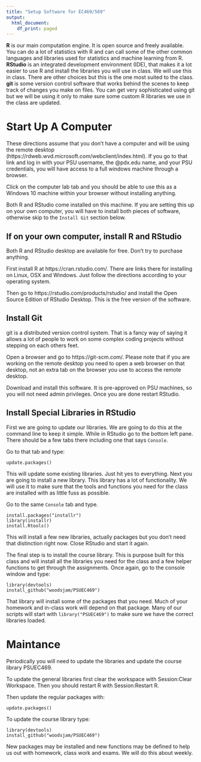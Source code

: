 ```yaml
---
title: "Setup Software for EC469/569"
output:
  html_document:
    df_print: paged
---
```


__R__ is our main computation engine.  It is open source and freely available. You can do a lot of statistics with R and can call some of the other common languages and libraries used for statistics and machine learning from R.  __RStudio__ is an integrated development environment (IDE), that makes it a lot easier to use R and install the libraries you will use in class.  We will use this in class.  There are other choices but this is the one most suited to the class.  __git__ is some version control software that works behind the scenes to keep track of changes you make on files.  You can get very sophisticated using git but we will be using it only to make sure some custom R libraries we use in the class are updated.

# Start Up A Computer

These directions assume that you don't have a computer and will be using the remote desktop (https://rdweb.wvd.microsoft.com/webclient/index.html).  If you go to that link and log in with your PSU username, the @pdx.edu name, and your PSU credentials, you will have access to a full windows machine through a browser.

Click on the computer lab tab and you should be able to use this as a Windows 10 machine within your browser without installing anything. 

Both R and RStudio come installed on this machine. If you are setting this up on your own computer, you will have to install both pieces of software, otherwise skip to the `Install Git` section below.  

## If on your own computer, install R and RStudio

Both R and RStudio desktop are available for free.  Don't try to purchase anything.

First install R at https://cran.rstudio.com/.  There are links there for installing on Linux, OSX and Windows.  Just follow the directions according to your operating system.

Then go to https://rstudio.com/products/rstudio/ and install the Open Source Edition of RStudio Desktop.  This is the free version of the software.

## Install Git

git is a distributed version control system.  That is a fancy way of saying it allows a lot of people to work on some complex coding projects without stepping on each others feet.

Open a browser and go to https://git-scm.com/.  Please note that if you are working on the remote desktop you need to open a web browser on that desktop, not an extra tab on the browser you use to access the remote desktop.

Download and install this software. It is pre-approved on PSU machines, so you will not need admin privileges.  Once you are done restart RStudio.

## Install Special Libraries in RStudio

First we are going to update our libraries.  We are going to do this at the command line to keep it simple.  While in RStudio go to the bottom left pane.  There should be a few tabs there including one that says `Console`.

Go to that tab and type:
```
update.packages()
```

This will update some existing libraries.  Just hit yes to everything. Next you are going to install a new library.  This library has a lot of functionality.  We will use it to make sure that the tools and functions you need for the class are installed with as little fuss as possible.

Go to the same `Console` tab and type.

```
install.packages("installr")
library(installr)
install.Rtools()
```

This will install a few new libraries, actually packages but you don't need that distinction right now.  Close RStudio and start it again.  


The final step is to install the course library.  This is purpose built for this class and will install all the libraries you need for the class and a few helper functions to get through the assignments.  Once again, go to the console window and type:

```
library(devtools)
install_github("woodsjam/PSUEC469")
```


That library will install some of the packages that you need.  Much of your homework and in-class work will depend on that package.  Many of our scripts will start with `library("PSUEC469")` to make sure we have the correct libraries loaded.

# Maintance

Periodically you will need to update the libraries and update the course library PSUEC469.

To update the general libraries first clear the workspace with Session:Clear Workspace.  Then you should restart R with Session:Restart R.

Then update the regular packages with:

```
update.packages()

```

To update the course library type:

```
library(devtools)
install_github("woodsjam/PSUEC469")
```
New packages may be installed and new functions may be defined to help us out with homework, class work and exams. We will do this about weekly.